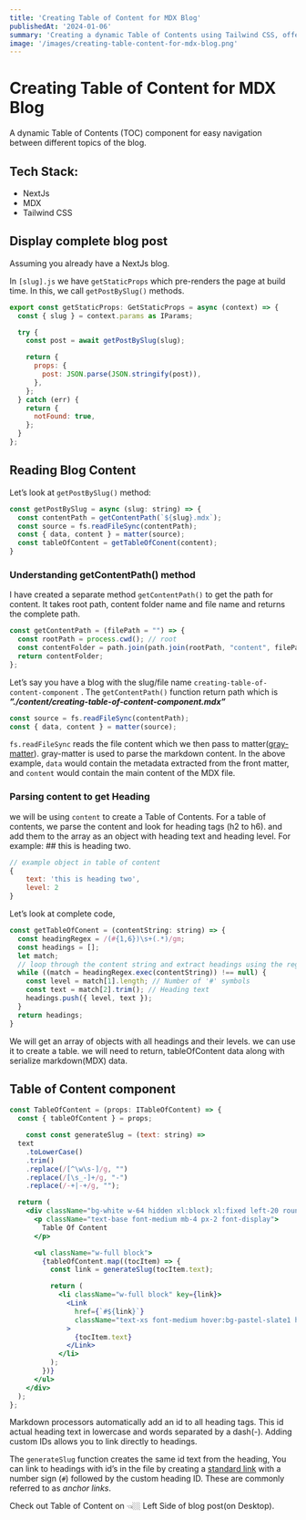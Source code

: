 ```yaml
---
title: 'Creating Table of Content for MDX Blog'
publishedAt: '2024-01-06'
summary: 'Creating a dynamic Table of Contents using Tailwind CSS, offering insights into parsing content, extracting headings, and implementing a component.'
image: '/images/creating-table-content-for-mdx-blog.png'
---
```


# Creating Table of Content for MDX Blog

A dynamic Table of Contents (TOC) component for easy navigation between different topics of the blog. 


## Tech Stack:

- NextJs
- MDX
- Tailwind CSS


## Display complete blog post
<Callout emoji='⚠️'>
Assuming you already have a NextJs blog.
</Callout>

In `[slug].js` we have `getStaticProps` which pre-renders the page at build time. In this, we call `getPostBySlug()` methods.

```jsx
export const getStaticProps: GetStaticProps = async (context) => {
  const { slug } = context.params as IParams;

  try {
    const post = await getPostBySlug(slug);

    return {
      props: {
        post: JSON.parse(JSON.stringify(post)),
      },
    };
  } catch (err) {
    return {
      notFound: true,
    };
  }
};
```


## Reading Blog Content

Let’s look at `getPostBySlug()` method:

```jsx
const getPostBySlug = async (slug: string) => {
  const contentPath = getContentPath(`${slug}.mdx`);
  const source = fs.readFileSync(contentPath);
  const { data, content } = matter(source);
  const tableOfContent = getTableOfConent(content);
}
```


### Understanding getContentPath() method

I have created a separate method `getContentPath()` to get the path for content. It takes root path, content folder name and file name and returns the complete path.

```jsx
const getContentPath = (filePath = "") => {
  const rootPath = process.cwd(); // root 
  const contentFolder = path.join(path.join(rootPath, "content", filePath));
  return contentFolder;
};
```

Let’s say you have a blog with the slug/file name `creating-table-of-content-component` . The `getContentPath()` function return path which is ***”./content/creating-table-of-content-component.mdx”***

```jsx
const source = fs.readFileSync(contentPath);
const { data, content } = matter(source);
```

`fs.readFileSync` reads the file content which we then pass to matter([gray-matter](https://www.npmjs.com/package/gray-matter)). gray-matter is used to parse the markdown content. In the above example, `data` would contain the metadata extracted from the front matter, and `content` would contain the main content of the MDX file.


### Parsing content to get Heading

we will be using `content` to create a Table of Contents. For a table of contents, we parse the content and look for heading tags (h2 to h6). and add them to the array as an object with heading text and heading level. For example: ## this is heading two.

```jsx
// example object in table of content
{
	text: 'this is heading two',
	level: 2
}
```


Let’s look at complete code,

```js
const getTableOfConent = (contentString: string) => {
  const headingRegex = /(#{1,6})\s+(.*)/gm;
  const headings = [];
  let match;
  // loop through the content string and extract headings using the regex
  while ((match = headingRegex.exec(contentString)) !== null) {
    const level = match[1].length; // Number of '#' symbols
    const text = match[2].trim(); // Heading text
    headings.push({ level, text });
  }
  return headings;
}
```

We will get an array of objects with all headings and their levels. we can use it to create a table. we will need to return, tableOfContent data along with serialize markdown(MDX) data.


## Table of Content component

```jsx
const TableOfContent = (props: ITableOfContent) => {
  const { tableOfContent } = props;

	const const generateSlug = (text: string) =>
  text
    .toLowerCase()
    .trim()
    .replace(/[^\w\s-]/g, "")
    .replace(/[\s_-]+/g, "-")
    .replace(/-+|-+/g, "");

  return (
    <div className="bg-white w-64 hidden xl:block xl:fixed left-20 rounded-lg py-4">
      <p className="text-base font-medium mb-4 px-2 font-display">
        Table Of Content
      </p>

      <ul className="w-full block">
        {tableOfContent.map((tocItem) => {
          const link = generateSlug(tocItem.text);

          return (
            <li className="w-full block" key={link}>
              <Link
                href={`#${link}`}
                className="text-xs font-medium hover:bg-pastel-slate1 hover:text-pastel-green1 focus:bg-pastel-slate1 focus:text-pastel-green1 px-2 py-3 rounded block transition-all duration-200"
              >
                {tocItem.text}
              </Link>
            </li>
          );
        })}
      </ul>
    </div>
  );
};
```
Markdown processors automatically add an id to all heading tags. This id actual heading text in lowercase and words separated by a dash(-). Adding custom IDs allows you to link directly to headings. 

The `generateSlug` function creates the same id text from the heading, You can link to headings with id’s in the file by creating a [standard link](https://www.markdownguide.org/basic-syntax/#links) with a number sign (`#`) followed by the custom heading ID. These are commonly referred to as *anchor links*.

Check out Table of Content on 👈🏼 Left Side of blog post(on Desktop).